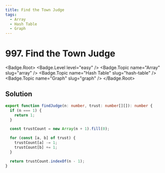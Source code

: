 ```yaml
---
title: Find the Town Judge
tags:
  - Array
  - Hash Table
  - Graph
---
```


# 997. Find the Town Judge

<Badge.Root>
  <Badge.Level level="easy" />
  <Badge.Topic name="Array" slug="array" />
  <Badge.Topic name="Hash Table" slug="hash-table" />
  <Badge.Topic name="Graph" slug="graph" />
</Badge.Root>

## Solution

```typescript filename="solution.ts" copy
export function findJudge(n: number, trust: number[][]): number {
  if (n === 1) {
    return 1;
  }

  const trustCount = new Array(n + 1).fill(0);

  for (const [a, b] of trust) {
    trustCount[a] -= 1;
    trustCount[b] += 1;
  }

  return trustCount.indexOf(n - 1);
}
```

<ProblemLink
  codingSite="leetcode"
  href="https://leetcode.com/problems/find-the-town-judge"
  title="Find the Town Judge"
/>
